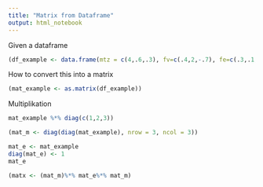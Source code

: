 ```yaml
---
title: "Matrix from Dataframe"
output: html_notebook
---
```



Given a dataframe

```r
(df_example <- data.frame(mtz = c(4,.6,.3), fv=c(.4,2,-.7), fe=c(.3,.1,5)))
```

How to convert this into a matrix

```r
(mat_example <- as.matrix(df_example))
```


Multiplikation

```r
mat_example %*% diag(c(1,2,3))
```


```r
(mat_m <- diag(diag(mat_example), nrow = 3, ncol = 3))
```

```r
mat_e <- mat_example
diag(mat_e) <- 1
mat_e
```


```r
(matx <- (mat_m)%*% mat_e%*% mat_m)

```
